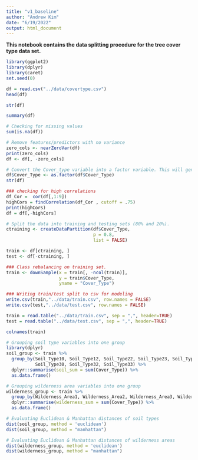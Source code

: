 ```yaml
---
title: "v1_baseline"
author: "Andrew Kim"
date: "6/19/2022"
output: html_document
---
```


__This notebook contains the data splitting procedure for the tree cover type data set.__

```r
library(ggplot2)
library(dplyr)
library(caret)
set.seed(0)
```

```r
df = read.csv("../data/covertype.csv")
head(df)
```

```r
str(df)
```

```r
summary(df)
```
```r
# Checking for missing values
sum(is.na(df))
```


```r
# Remove features/predictors with no variance
zero_cols <- nearZeroVar(df)
print(zero_cols)
df <- df[, -zero_cols]
```

```r
# Convert the Cover_type variable into a factor variable. This will generate this variable into seven levels.
df$Cover_Type <- as.factor(df$Cover_Type)
str(df)
```

```r
### checking for high correlations
df_Cor =  cor(df[,1:9])
highCors = findCorrelation(df_Cor , cutoff = .75)
print(highCors)
df = df[,-highCors]
```

```r
# Split the data into training and testing sets (80% and 20%).
ctraining <- createDataPartition(df$Cover_Type, 
                                 p = 0.8, 
                                 list = FALSE)

train <- df[ctraining, ]
test <- df[-ctraining, ]
```

```r
### Class rebalancing on training set.
train <- downSample(x = train[, -ncol(train)], 
                    y = train$Cover_Type,
                    yname = "Cover_Type") 
```

```r
### Writing train/test split to csv for modeling
write.csv(train,"../data/train.csv", row.names = FALSE)
write.csv(test,"../data/test.csv", row.names = FALSE)
```

```r
train = read.table("../data/train.csv", sep = ",", header=TRUE)
test = read.table("../data/test.csv", sep = ",", header=TRUE)
```

```r
colnames(train)
```

```r
# Grouping soil type variables into one group
library(dplyr)
soil_group <- train %>%
  group_by(Soil_Type10, Soil_Type12, Soil_Type22, Soil_Type23, Soil_Type29, 
           Soil_Type30, Soil_Type32, Soil_Type33) %>%
  dplyr::summarise(soil_sum = sum(Cover_Type)) %>% 
  as.data.frame()
```

```r
# Grouping wilderness area variables into one group
wilderness_group <- train %>%
  group_by(Wilderness_Area1, Wilderness_Area2, Wilderness_Area3, Wilderness_Area4) %>%
  dplyr::summarise(wilderness_sum = sum(Cover_Type)) %>% 
  as.data.frame()
```

```r
# Evaluating Euclidean & Manhattan distances of soil types
dist(soil_group, method = 'euclidean')
dist(soil_group, method = "manhattan")
```

```r
# Evaluating Euclidean & Manhattan distances of wilderness areas
dist(wilderness_group, method = 'euclidean')
dist(wilderness_group, method = "manhattan")
```





